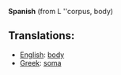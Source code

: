 '''Spanish'''
(from L ''corpus, body)

==Translations:==

*[[English]]: [[body]]
*[[Greek]]: [[soma]]